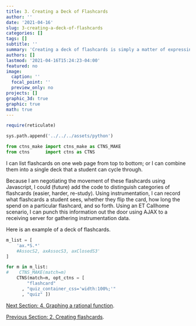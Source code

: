 ```yaml
---
title: 3. Creating a Deck of Flashcards
author: ''
date: '2021-04-16'
slug: 3-creating-a-deck-of-flashcards
categories: []
tags: []
subtitle: ''
summary: 'Creating a deck of flashcards is simply a matter of expressing additional parameters to [CTNS].'
authors: []
lastmod: '2021-04-16T15:24:23-04:00'
featured: no
image:
  caption: ''
  focal_point: ''
  preview_only: no
projects: []
graphic_3d: true
graphic: true
math: true
---
```

```r
require(reticulate)
```

```python
sys.path.append('../../../assets/python')

from ctns_make import ctns_make as CTNS_MAKE
from ctns      import ctns as CTNS
```

I can list flashcards on one web page from top to bottom; or I can combine them into a single deck that a student can cycle through.

Because I am negotiating the movement of these flashcards using Javascript, I could (future) add the code to distinguish categories of flashcards (easier, harder, re-study). Using instrumentation, I can record what flashcards a student sees, whether they flip the card, how long the spend on a particular flashcard, and so forth. Using an ET Callhome scenario, I can punch this information out the door using AJAX to a receiving server for gathering instrumentation data.

Here is an example of a deck of flashcards.

```python
m_list = [
    'ax.*S.*'
    #AssocS2, axAssocS3, axClosedS3'
]

for m in m_list:
#    CTNS_MAKE(match=m)
    CTNS(match=m, opt_ctns = [ 
        "flashcard" 
      , "quiz_container_css='width:100%;'"
      , "quiz" ])
```

[Next Section: 4. Graphing a rational function](/demonstration/4-graphing-a-rational-function).

[Previous Section: 2. Creating flashcards](/demonstration/2-creating-flashcards).

